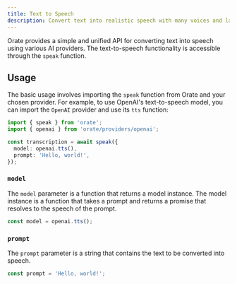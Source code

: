 ```yaml
---
title: Text to Speech
description: Convert text into realistic speech with many voices and languages; powered by leading AI providers.
---
```


Orate provides a simple and unified API for converting text into speech using various AI providers. The text-to-speech functionality is accessible through the `speak` function.

## Usage

The basic usage involves importing the `speak` function from Orate and your chosen provider. For example, to use OpenAI's text-to-speech model, you can import the `OpenAI` provider and use its `tts` function:

```ts
import { speak } from 'orate';
import { openai } from 'orate/providers/openai';

const transcription = await speak({
  model: openai.tts(),
  prompt: 'Hello, world!',
});
```

### `model`

The `model` parameter is a function that returns a model instance. The model instance is a function that takes a prompt and returns a promise that resolves to the speech of the prompt.

```ts
const model = openai.tts();
```

### `prompt`

The `prompt` parameter is a string that contains the text to be converted into speech.

```ts
const prompt = 'Hello, world!';
```
